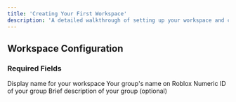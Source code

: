 ```yaml
---
title: 'Creating Your First Workspace'
description: 'A detailed walkthrough of setting up your workspace and configuring essential settings.'
---
```


## Workspace Configuration

### Required Fields

<ParamField path="name" type="string" required>
  Display name for your workspace
</ParamField>
<ParamField path="roblox_group_name" type="string" required>
  Your group's name on Roblox
</ParamField>
<ParamField path="roblox_group_id" type="number" required>
  Numeric ID of your group
</ParamField>
<ParamField path="description" type="string">
  Brief description of your group (optional)
</ParamField>
